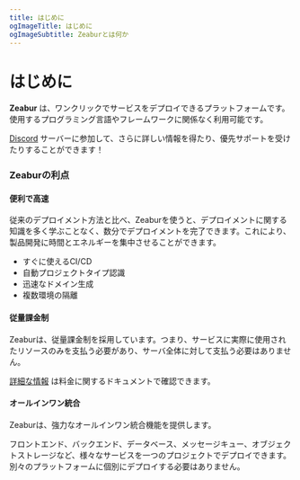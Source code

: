 ```yaml
---
title: はじめに
ogImageTitle: はじめに
ogImageSubtitle: Zeaburとは何か
---
```


# はじめに

**Zeabur** は、ワンクリックでサービスをデプロイできるプラットフォームです。
使用するプログラミング言語やフレームワークに関係なく利用可能です。

[Discord](https://discord.gg/DrdGCvXEyY) サーバーに参加して、さらに詳しい情報を得たり、優先サポートを受けたりすることができます！

### Zeaburの利点

#### 便利で高速

従来のデプロイメント方法と比べ、Zeaburを使うと、デプロイメントに関する知識を多く学ぶことなく、数分でデプロイメントを完了できます。これにより、製品開発に時間とエネルギーを集中させることができます。

- すぐに使えるCI/CD
- 自動プロジェクトタイプ認識
- 迅速なドメイン生成
- 複数環境の隔離

#### 従量課金制

Zeaburは、従量課金制を採用しています。つまり、サービスに実際に使用されたリソースのみを支払う必要があり、サーバ全体に対して支払う必要はありません。

[詳細な情報](/en-US/billing/pricing) は料金に関するドキュメントで確認できます。

#### オールインワン統合

Zeaburは、強力なオールインワン統合機能を提供します。

フロントエンド、バックエンド、データベース、メッセージキュー、オブジェクトストレージなど、様々なサービスを一つのプロジェクトでデプロイできます。別々のプラットフォームに個別にデプロイする必要はありません。